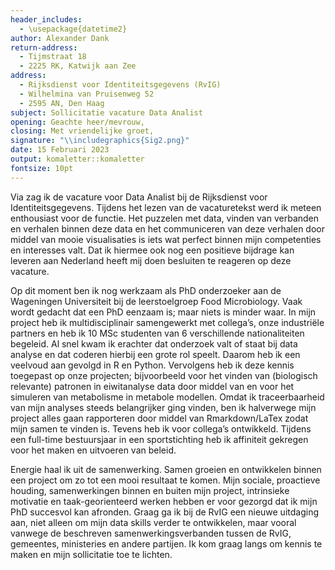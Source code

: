 ---
header_includes:
  - \usepackage{datetime2}
author: Alexander Dank
return-address: 
  - Tijmstraat 18 
  - 2225 RK, Katwijk aan Zee
address:
  - Rijksdienst voor Identiteitsgegevens (RvIG)
  - Wilhelmina van Pruisenweg 52
  - 2595 AN, Den Haag
subject: Sollicitatie vacature Data Analist
opening: Geachte heer/mevrouw,
closing: Met vriendelijke groet,
signature: "\\includegraphics{Sig2.png}"
date: 15 Februari 2023
output: komaletter::komaletter
fontsize: 10pt
---

Via \href{https://www.werkenvoornederland.nl/vacatures/data-analist-BZK-2022-1040}{\color{cyan}{WerkenvoorNederland}} zag ik de vacature voor Data Analist bij de Rijksdienst voor Identiteitsgegevens. Tijdens het lezen van de vacaturetekst werd ik meteen enthousiast voor de functie. Het puzzelen met data, vinden van verbanden en verhalen binnen deze data en het communiceren van deze verhalen door middel van mooie visualisaties is iets wat perfect binnen mijn competenties en interesses valt. Dat ik hiermee ook nog een positieve bijdrage kan leveren aan Nederland heeft mij doen besluiten te reageren op deze vacature.

Op dit moment ben ik nog werkzaam als PhD onderzoeker aan de Wageningen Universiteit bij de leerstoelgroep Food Microbiology. Vaak wordt gedacht dat een PhD eenzaam is; maar niets is minder waar. In mijn project heb ik multidisciplinair samengewerkt met collega's, onze industriële partners en heb ik 10 MSc studenten van 6 verschillende nationaliteiten begeleid. Al snel kwam ik erachter dat onderzoek valt of staat bij data analyse en dat coderen hierbij een grote rol speelt. Daarom heb ik een veelvoud aan \href{https://docs.google.com/spreadsheets/d/e/2PACX-1vRPu82jrnjNelp5ULiIUjkNw7CdW9zowWb5H--ytSvSrbwEWk47HoAdDpCG3Pam9An62kh5uE8Xx73q/pubhtml}{\color{cyan}{cursussen en trainingen}} gevolgd in R en Python. Vervolgens heb ik deze kennis toegepast op onze projecten; bijvoorbeeld voor het vinden van (biologisch relevante) patronen in eiwitanalyse data door middel van \href{https://ami-journals.onlinelibrary.wiley.com/doi/full/10.1111/1462-2920.15532}{\color{cyan}{K-means clustering}} en voor het simuleren van metabolisme in metabole modellen. Omdat ik traceerbaarheid van mijn analyses steeds belangrijker ging vinden, ben ik halverwege mijn project alles gaan rapporteren door middel van Rmarkdown/LaTex zodat mijn \href{https://github.com/alexanderdank/RvIG_sollicitatie}{\color{cyan}{tekst en code}} samen te vinden is. Tevens heb ik voor collega's \href{https://foodmicrobiologywur.shinyapps.io/Hazards_shiny/}{\color{cyan}{Shiny web apps}} ontwikkeld. Tijdens een full-time bestuursjaar in een sportstichting heb ik affiniteit gekregen voor het maken en uitvoeren van beleid.

Energie haal ik uit de samenwerking. Samen groeien en ontwikkelen binnen een project om zo tot een mooi resultaat te komen. Mijn sociale, proactieve houding, samenwerkingen binnen en buiten mijn project, intrinsieke motivatie en taak-georienteerd werken hebben er voor gezorgd dat ik mijn PhD succesvol kan afronden.  Graag ga ik bij de RvIG een nieuwe uitdaging aan, niet alleen om mijn data skills verder te ontwikkelen, maar vooral vanwege de beschreven samenwerkingsverbanden tussen de RvIG, gemeentes, ministeries en andere partijen. Ik kom graag langs om kennis te maken en mijn sollicitatie toe te lichten.



